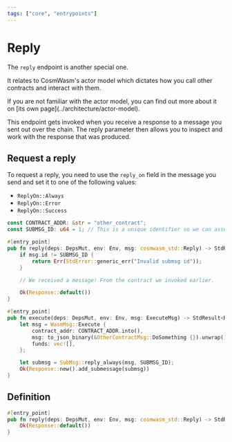 ```yaml
---
tags: ["core", "entrypoints"]
---
```



# Reply

The `reply` endpoint is another special one.

It relates to CosmWasm's actor model which dictates how you call other contracts
and interact with them.

<Callout>
  If you are not familiar with the actor model, you can find out more about it
  on [its own page](../architecture/actor-model).
</Callout>

This endpoint gets invoked when you receive a response to a message you sent out
over the chain. The reply parameter then allows you to inspect and work with the
response that was produced.

## Request a reply

To request a reply, you need to use the `reply_on` field in the message you send
and set it to one of the following values:

- `ReplyOn::Always`
- `ReplyOn::Error`
- `ReplyOn::Success`

```rust filename="contract.rs" template="core"
const CONTRACT_ADDR: &str = "other_contract";
const SUBMSG_ID: u64 = 1; // This is a unique identifier so we can associate a reply with a specific submessage. It can be any numeric value.

#[entry_point]
pub fn reply(deps: DepsMut, env: Env, msg: cosmwasm_std::Reply) -> StdResult<Response> {
    if msg.id != SUBMSG_ID {
        return Err(StdError::generic_err("Invalid submsg id"));
    }

    // We received a message! From the contract we invoked earlier.

    Ok(Response::default())
}

#[entry_point]
pub fn execute(deps: DepsMut, env: Env, msg: ExecuteMsg) -> StdResult<Response> {
    let msg = WasmMsg::Execute {
        contract_addr: CONTRACT_ADDR.into(),
        msg: to_json_binary(&OtherContractMsg::DoSomething {}).unwrap(),
        funds: vec![],
    };

    let submsg = SubMsg::reply_always(msg, SUBMSG_ID);
    Ok(Response::new().add_submessage(submsg))
}
```

## Definition

```rust filename="contract.rs" template="core"
#[entry_point]
pub fn reply(deps: DepsMut, env: Env, msg: cosmwasm_std::Reply) -> StdResult<Response> {
    Ok(Response::default())
}
```

